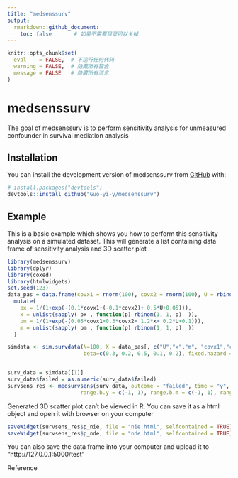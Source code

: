 ```yaml
---
title: "medsenssurv"
output:
  rmarkdown::github_document:
    toc: false       # 如果不需要目录可以关掉
---
```


```r
knitr::opts_chunk$set(
  eval    = FALSE,  # 不运行任何代码
  warning = FALSE,  # 隐藏所有警告
  message = FALSE   # 隐藏所有消息
)
```

<!-- README.md is generated from README.Rmd. Please edit that file -->



# medsenssurv

<!-- badges: start -->
<!-- badges: end -->

The goal of medsenssurv is to perform sensitivity analysis for unmeasured confounder in survival mediation analysis

## Installation

You can install the development version of medsenssurv from [GitHub](https://github.com/) with:

``` r
# install.packages("devtools")
devtools::install_github("Guo-yi-y/medsenssurv")
```
## Example

This is a basic example which shows you how to perform this sensitivity analysis on a simulated dataset. This will generate a list containing data frame of sensitivity analysis and 3D scatter plot

```r
library(medsenssurv)
library(dplyr)
library(coxed)
library(htmlwidgets)
set.seed(123)
data_pas = data.frame(covx1 = rnorm(100), covx2 = rnorm(100), U = rbinom(100, 1, 0.5)) %>%
  mutate(
    px = 1/(1+exp(-(0.1*covx1+(-0.1*covx2)+ 0.5*U+0.05))),
    x = unlist(sapply( px , function(p) rbinom(1, 1, p)  )),
    pm = 1/(1+exp(-(0.05*covx1+0.3*covx2+ 1.2*x+ 0.2*U+0.1))),
    m = unlist(sapply( pm , function(p) rbinom(1, 1, p)  ))
  )

simdata <- sim.survdata(N=100, X = data_pas[, c("U","x","m", "covx1","covx2")], T =365*3,  
                        beta=c(0.3, 0.2, 0.5, 0.1, 0.2), fixed.hazard = T)


surv_data = simdata[[1]]
surv_data$failed = as.numeric(surv_data$failed)
survsens_res <- medsurvsens(surv_data, outcome = "failed", time = "y", m = "m", t = "x", covariates = c("covx1", "covx2"),  scale.m = "binary", scale.t = "binary",
                       range.b.y = c(-1, 1), range.b.m = c(-1, 1), range.b.t = c(-1, 1), parallel = T, B=100)
```

Generated 3D scatter plot can’t be viewed in R. You can save it as a html object and open it with browser on your computer

```r
saveWidget(survsens_res$p_nie, file = "nie.html", selfcontained = TRUE)
saveWidget(survsens_res$p_nde, file = "nde.html", selfcontained = TRUE)
```

You can also save the data frame into your computer and upload it to “http://127.0.0.1:5000/test” 

Reference
